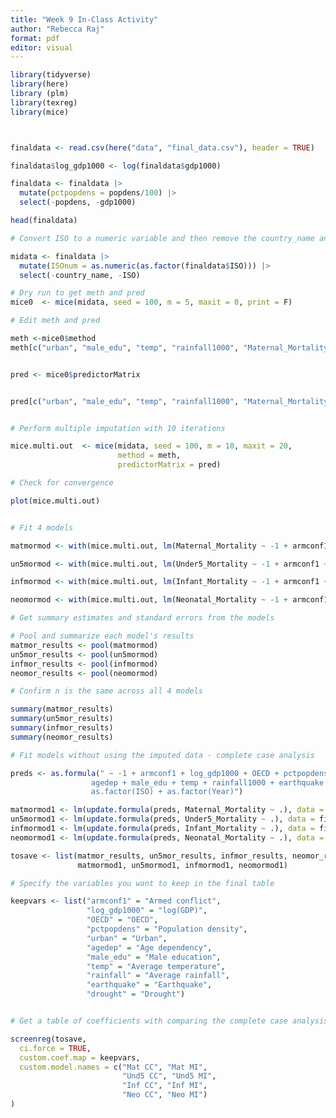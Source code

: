 ```yaml
---
title: "Week 9 In-Class Activity"
author: "Rebecca Raj"
format: pdf
editor: visual
---
```


```r

library(tidyverse)
library(here)
library (plm)
library(texreg)
library(mice)



finaldata <- read.csv(here("data", "final_data.csv"), header = TRUE)

finaldata$log_gdp1000 <- log(finaldata$gdp1000)

finaldata <- finaldata |>
  mutate(pctpopdens = popdens/100) |>
  select(-popdens, -gdp1000)

head(finaldata)

# Convert ISO to a numeric variable and then remove the country_name and ISO character columns from dataset

midata <- finaldata |>
  mutate(ISOnum = as.numeric(as.factor(finaldata$ISO))) |>
  select(-country_name, -ISO)

# Dry run to get meth and pred
mice0  <- mice(midata, seed = 100, m = 5, maxit = 0, print = F)

# Edit meth and pred

meth <-mice0$method
meth[c("urban", "male_edu", "temp", "rainfall1000", "Maternal_Mortality", "Infant_Mortality", "Neonatal_Mortality", "Under5_Mortality", "log_gdp1000", "pctpopdens")] <- "2l.lmer"


pred <- mice0$predictorMatrix


pred[c("urban", "male_edu", "temp", "rainfall1000", "Maternal_Mortality", "Infant_Mortality", "Neonatal_Mortality", "Under5_Mortality", "log_gdp1000", "pctpopdens"), "ISOnum"] <- -2


# Perform multiple imputation with 10 iterations 

mice.multi.out  <- mice(midata, seed = 100, m = 10, maxit = 20,
                        method = meth,
                        predictorMatrix = pred)

# Check for convergence

plot(mice.multi.out)


# Fit 4 models

matmormod <- with(mice.multi.out, lm(Maternal_Mortality ~ -1 + armconf1 + log_gdp1000 + OECD + pctpopdens + urban + agedep + male_edu + temp + rainfall1000 + earthquake + drought + as.factor(ISOnum) + as.factor(Year)))

un5mormod <- with(mice.multi.out, lm(Under5_Mortality ~ -1 + armconf1 + log_gdp1000 + OECD + pctpopdens + urban + agedep + male_edu + temp + rainfall1000 + earthquake + drought + as.factor(ISOnum) + as.factor(Year)))

infmormod <- with(mice.multi.out, lm(Infant_Mortality ~ -1 + armconf1 + log_gdp1000 + OECD + pctpopdens + urban + agedep + male_edu + temp + rainfall1000 + earthquake + drought + as.factor(ISOnum) + as.factor(Year)))

neomormod <- with(mice.multi.out, lm(Neonatal_Mortality ~ -1 + armconf1 + log_gdp1000 + OECD + pctpopdens + urban + agedep + male_edu + temp + rainfall1000 + earthquake + drought + as.factor(ISOnum) + as.factor(Year)))

# Get summary estimates and standard errors from the models

# Pool and summarize each model's results
matmor_results <- pool(matmormod)
un5mor_results <- pool(un5mormod)
infmor_results <- pool(infmormod)
neomor_results <- pool(neomormod)

# Confirm n is the same across all 4 models

summary(matmor_results)
summary(un5mor_results)
summary(infmor_results)
summary(neomor_results)

# Fit models without using the imputed data - complete case analysis

preds <- as.formula(" ~ -1 + armconf1 + log_gdp1000 + OECD + pctpopdens + urban + 
                  agedep + male_edu + temp + rainfall1000 + earthquake + drought + 
                  as.factor(ISO) + as.factor(Year)")

matmormod1 <- lm(update.formula(preds, Maternal_Mortality ~ .), data = finaldata)
un5mormod1 <- lm(update.formula(preds, Under5_Mortality ~ .), data = finaldata)
infmormod1 <- lm(update.formula(preds, Infant_Mortality ~ .), data = finaldata)
neomormod1 <- lm(update.formula(preds, Neonatal_Mortality ~ .), data = finaldata)

tosave <- list(matmor_results, un5mor_results, infmor_results, neomor_results, 
               matmormod1, un5mormod1, infmormod1, neomormod1)

# Specify the variables you want to keep in the final table

keepvars <- list("armconf1" = "Armed conflict",
                 "log_gdp1000" = "log(GDP)",
                 "OECD" = "OECD",
                 "pctpopdens" = "Population density",
                 "urban" = "Urban",
                 "agedep" = "Age dependency",
                 "male_edu" = "Male education",
                 "temp" = "Average temperature",
                 "rainfall" = "Average rainfall",
                 "earthquake" = "Earthquake",
                 "drought" = "Drought")


# Get a table of coefficients with comparing the complete case analysis and the MI based analysis

screenreg(tosave,
  ci.force = TRUE,
  custom.coef.map = keepvars,
  custom.model.names = c("Mat CC", "Mat MI",
                         "Und5 CC", "Und5 MI",
                         "Inf CC", "Inf MI",
                         "Neo CC", "Neo MI")
)



```
